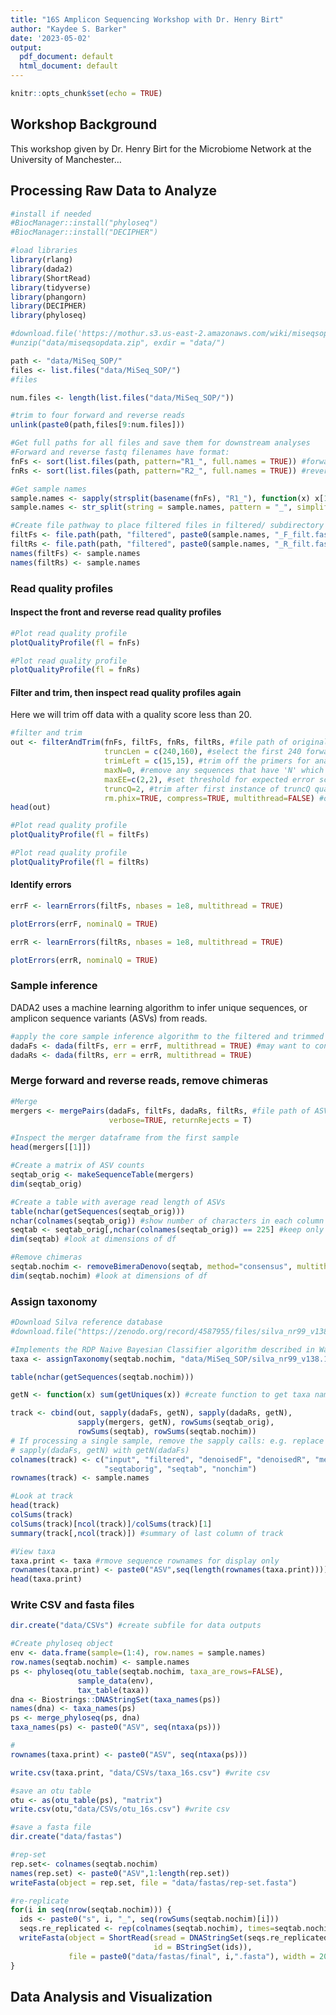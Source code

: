 ```yaml
---
title: "16S Amplicon Sequencing Workshop with Dr. Henry Birt"
author: "Kaydee S. Barker"
date: '2023-05-02'
output:
  pdf_document: default
  html_document: default
---
```


```r
knitr::opts_chunk$set(echo = TRUE)

```

## Workshop Background

This workshop given by Dr. Henry Birt for the Microbiome Network at the University of Manchester...

## Processing Raw Data to Analyze

```r
#install if needed
#BiocManager::install("phyloseq")
#BiocManager::install("DECIPHER")

#load libraries
library(rlang)
library(dada2)
library(ShortRead)
library(tidyverse)
library(phangorn)
library(DECIPHER)
library(phyloseq)

#download.file('https://mothur.s3.us-east-2.amazonaws.com/wiki/miseqsopdata.zip', destfile = "data/miseqsopdata.zip")
#unzip("data/miseqsopdata.zip", exdir = "data/")

path <- "data/MiSeq_SOP/"
files <- list.files("data/MiSeq_SOP/")
#files

num.files <- length(list.files("data/MiSeq_SOP/"))

#trim to four forward and reverse reads
unlink(paste0(path,files[9:num.files]))

#Get full paths for all files and save them for downstream analyses
#Forward and reverse fastq filenames have format: 
fnFs <- sort(list.files(path, pattern="R1_", full.names = TRUE)) #forward read
fnRs <- sort(list.files(path, pattern="R2_", full.names = TRUE)) #reverse read

#Get sample names
sample.names <- sapply(strsplit(basename(fnFs), "R1_"), function(x) x[1])
sample.names <- str_split(string = sample.names, pattern = "_", simplify = T )[,1]

#Create file pathway to place filtered files in filtered/ subdirectory
filtFs <- file.path(path, "filtered", paste0(sample.names, "_F_filt.fastq.gz")) 
filtRs <- file.path(path, "filtered", paste0(sample.names, "_R_filt.fastq.gz"))
names(filtFs) <- sample.names
names(filtRs) <- sample.names


```

### Read quality profiles

#### Inspect the front and reverse read quality profiles

```r

#Plot read quality profile
plotQualityProfile(fl = fnFs)

```

```r

#Plot read quality profile
plotQualityProfile(fl = fnRs)

```

#### Filter and trim, then inspect read quality profiles again

Here we will trim off data with a quality score less than 20.

```r
#filter and trim
out <- filterAndTrim(fnFs, filtFs, fnRs, filtRs, #file path of original data, file path of filtered data for each
                     truncLen = c(240,160), #select the first 240 forward reads and 160 reverse reads
                     trimLeft = c(15,15), #trim off the primers for analysis (first 15 reads of each)
                     maxN=0, #remove any sequences that have 'N' which is an error
                     maxEE=c(2,2), #set threshold for expected error scores for forward and reverse
                     truncQ=2, #trim after first instance of truncQ quality score of 2
                     rm.phix=TRUE, compress=TRUE, multithread=FALSE) #on Windows set multithread=FALSE
head(out)

#Plot read quality profile
plotQualityProfile(fl = filtFs)

```

```r

#Plot read quality profile
plotQualityProfile(fl = filtRs)

```

#### Identify errors

```r

errF <- learnErrors(filtFs, nbases = 1e8, multithread = TRUE)

plotErrors(errF, nominalQ = TRUE)

```

```r

errR <- learnErrors(filtRs, nbases = 1e8, multithread = TRUE)

plotErrors(errR, nominalQ = TRUE)

```

### Sample inference

DADA2 uses a machine learning algorithm to infer unique sequences, or amplicon sequence variants (ASVs) from reads.

```r

#apply the core sample inference algorithm to the filtered and trimmed sequence data.
dadaFs <- dada(filtFs, err = errF, multithread = TRUE) #may want to consider pool = TRUE
dadaRs <- dada(filtRs, err = errR, multithread = TRUE)


```

### Merge forward and reverse reads, remove chimeras

```r

#Merge 
mergers <- mergePairs(dadaFs, filtFs, dadaRs, filtRs, #file path of ASV inference, file path of filtered data for each
                      verbose=TRUE, returnRejects = T)

#Inspect the merger dataframe from the first sample
head(mergers[[1]])

#Create a matrix of ASV counts
seqtab_orig <- makeSequenceTable(mergers)
dim(seqtab_orig)

#Create a table with average read length of ASVs
table(nchar(getSequences(seqtab_orig)))
nchar(colnames(seqtab_orig)) #show number of characters in each column
seqtab <- seqtab_orig[,nchar(colnames(seqtab_orig)) == 225] #keep only columns with 225
dim(seqtab) #look at dimensions of df

#Remove chimeras
seqtab.nochim <- removeBimeraDenovo(seqtab, method="consensus", multithread=TRUE, verbose=TRUE)
dim(seqtab.nochim) #look at dimensions of df

```

### Assign taxonomy

```r

#Download Silva reference database
#download.file("https://zenodo.org/record/4587955/files/silva_nr99_v138.1_train_set.fa.gz?download=1", destfile = file.path(path, "silva_nr99_v138.1_train_set.fa.gz"), method = "libcurl")

#Implements the RDP Naive Bayesian Classifier algorithm described in Wang et al. Applied and Environmental Microbiology 2007, 
taxa <- assignTaxonomy(seqtab.nochim, "data/MiSeq_SOP/silva_nr99_v138.1_train_set.fa.gz", multithread=TRUE) 

table(nchar(getSequences(seqtab.nochim)))

getN <- function(x) sum(getUniques(x)) #create function to get taxa names

track <- cbind(out, sapply(dadaFs, getN), sapply(dadaRs, getN), 
               sapply(mergers, getN), rowSums(seqtab_orig), 
               rowSums(seqtab), rowSums(seqtab.nochim))
# If processing a single sample, remove the sapply calls: e.g. replace
# sapply(dadaFs, getN) with getN(dadaFs)
colnames(track) <- c("input", "filtered", "denoisedF", "denoisedR", "merged", 
                     "seqtaborig", "seqtab", "nonchim")
rownames(track) <- sample.names

#Look at track
head(track)
colSums(track)
colSums(track)[ncol(track)]/colSums(track)[1]
summary(track[,ncol(track)]) #summary of last column of track 

#View taxa 
taxa.print <- taxa #rmove sequence rownames for display only
rownames(taxa.print) <- paste0("ASV",seq(length(rownames(taxa.print)))) #add ASV number - easier reference in analyses
head(taxa.print)

```

### Write CSV and fasta files

```r

dir.create("data/CSVs") #create subfile for data outputs

#Create phyloseq object
env <- data.frame(sample=(1:4), row.names = sample.names)
row.names(seqtab.nochim) <- sample.names
ps <- phyloseq(otu_table(seqtab.nochim, taxa_are_rows=FALSE), 
               sample_data(env), 
               tax_table(taxa))
dna <- Biostrings::DNAStringSet(taxa_names(ps))
names(dna) <- taxa_names(ps)
ps <- merge_phyloseq(ps, dna)
taxa_names(ps) <- paste0("ASV", seq(ntaxa(ps)))

#
rownames(taxa.print) <- paste0("ASV", seq(ntaxa(ps)))

write.csv(taxa.print, "data/CSVs/taxa_16s.csv") #write csv

#save an otu table
otu <- as(otu_table(ps), "matrix")
write.csv(otu,"data/CSVs/otu_16s.csv") #write csv

#save a fasta file
dir.create("data/fastas")

#rep-set
rep.set<- colnames(seqtab.nochim)
names(rep.set) <- paste0("ASV",1:length(rep.set))
writeFasta(object = rep.set, file = "data/fastas/rep-set.fasta")

#re-replicate
for(i in seq(nrow(seqtab.nochim))) {
  ids <- paste0("s", i, "_", seq(rowSums(seqtab.nochim)[i]))
  seqs.re_replicated <- rep(colnames(seqtab.nochim), times=seqtab.nochim[i,])
  writeFasta(object = ShortRead(sread = DNAStringSet(seqs.re_replicated),
                                id = BStringSet(ids)),
             file = paste0("data/fastas/final", i,".fasta"), width = 20000)
}

```

## Data Analysis and Visualization

```r

```


